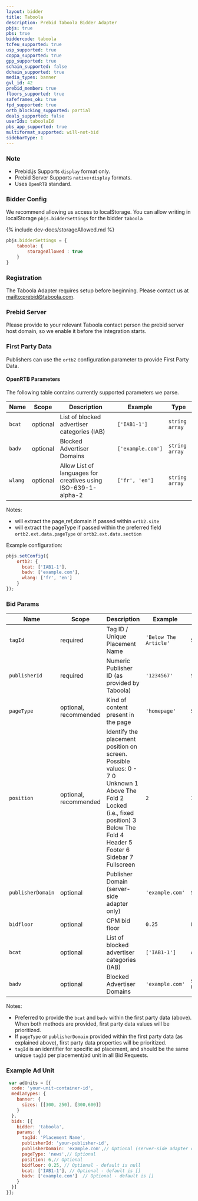 ```yaml
---
layout: bidder
title: Taboola
description: Prebid Taboola Bidder Adapter
pbjs: true
pbs: true
biddercode: taboola
tcfeu_supported: true
usp_supported: true
coppa_supported: true
gpp_supported: true
schain_supported: false
dchain_supported: true
media_types: banner
gvl_id: 42
prebid_member: true
floors_supported: true
safeframes_ok: true
fpd_supported: true
ortb_blocking_supported: partial
deals_supported: false
userIds: taboolaId
pbs_app_supported: true
multiformat_supported: will-not-bid
sidebarType: 1
---
```


### Note

- Prebid.js Supports `display` format only.
- Prebid Server Supports `native+display` formats.
- Uses `OpenRTB` standard.

### Bidder Config
We recommend allowing us access to localStorage.
You can allow writing in localStorage `pbjs.bidderSettings` for the bidder `taboola`

{% include dev-docs/storageAllowed.md %}

```javascript
pbjs.bidderSettings = {
    taboola: {
        storageAllowed : true
    }
}
```

### Registration

The Taboola Adapter requires setup before beginning. Please contact us at [mailto:prebid@taboola.com](prebid@taboola.com).

### Prebid Server

Please provide to your relevant Taboola contact person the prebid server host domain, so we enable it before the integration starts.

### First Party Data

Publishers can use the `ortb2` configuration parameter to provide First Party Data.

#### OpenRTB Parameters

The following table contains currently supported parameters we parse.



| Name               | Scope    | Description                                                   | Example           | Type           |
|--------------------|----------|---------------------------------------------------------------|-------------------|----------------|
| `bcat`             | optional | List of blocked advertiser categories (IAB)                   | `['IAB1-1']`      | `string array` |
| `badv`             | optional | Blocked Advertiser Domains                                    | `['example.com']` | `string array` |
| `wlang`            | optional | Allow List of languages for creatives using ISO-639-1-alpha-2 | `['fr', 'en']`    | `string array` |

Notes:

- will extract the page,ref,domain if passed within `ortb2.site`
- will extract the pageType if passed within the preferred field `ortb2.ext.data.pageType` or `ortb2.ext.data.section`

Example configuration:

```javascript
pbjs.setConfig({
    ortb2: {
      bcat: ['IAB1-1'],
      badv: ['example.com'],
      wlang: ['fr', 'en']
    }
});
```

### Bid Params



| Name              | Scope                  | Description                                                                                                                                                                                                                                    | Example               | Type         |
|-------------------|------------------------|------------------------------------------------------------------------------------------------------------------------------------------------------------------------------------------------------------------------------------------------|-----------------------|--------------|
| `tagId`           | required               | Tag ID / Unique Placement Name                                                                                                                                                                                                             | `'Below The Article'` | `String`     |
| `publisherId`     | required               | Numeric Publisher ID (as provided by Taboola)                                                                                                                                                                                              | `'1234567'`           | `String`     |
| `pageType`        | optional, recommended  | Kind of content present in the page                                                                                                                                                                                                            | `'homepage'`          | `String`     |
| `position`        | optional, recommended  | Identify the placement position on screen. Possible values:  0 - 7     0    Unknown  1    Above The Fold  2    Locked  (i.e., fixed position)  3    Below The Fold  4    Header  5    Footer  6    Sidebar  7    Fullscreen    | `2`                   | `Integer`    |
| `publisherDomain` | optional               | Publisher Domain (server-side adapter only)                                                                                                                                                                                                    | `'example.com'`       | `String`     |
| `bidfloor`        | optional               | CPM bid floor                                                                                                                                                                                                                                  | `0.25`                | `Float`      |
| `bcat`            | optional               | List of blocked advertiser categories (IAB)                                                                                                                                                                                                    | `['IAB1-1']`          | `Array`      |
| `badv`            | optional               | Blocked Advertiser Domains                                                                                                                                                                                                                     | `'example.com'`       | `String Url` |

Notes:

- Preferred to provide the `bcat` and `badv` within the first party data (above). When both methods are provided, first party data values will be prioritized.
- If `pageType` or `publisherDomain` provided within the first party data (as explained above), first party data properties will be prioritized.
- `tagId` is an identifier for specific ad placement, and should be the same unique `tagId` per placement/ad unit in all Bid Requests.

### Example Ad Unit

```javascript
 var adUnits = [{
  code: 'your-unit-container-id',
  mediaTypes: {
    banner: {
      sizes: [[300, 250], [300,600]]
    }
  },
  bids: [{
    bidder: 'taboola',
    params: {
      tagId: 'Placement Name',
      publisherId: 'your-publisher-id',
      publisherDomain: 'example.com',// Optional (server-side adapter only)
      pageType: 'news',// Optional
      position: 6,// Optional
      bidfloor: 0.25, // Optional - default is null
      bcat: ['IAB1-1'], // Optional - default is []
      badv: ['example.com']  // Optional - default is []
    }
  }]
}];
```
